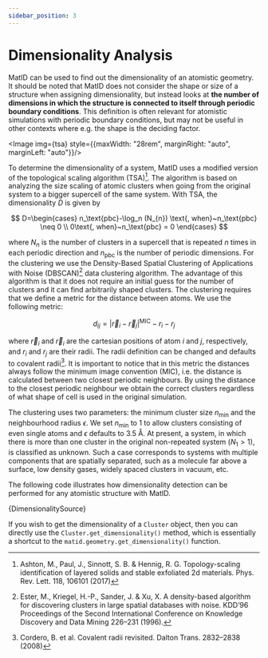 ```yaml
---
sidebar_position: 3
---
```



# Dimensionality Analysis
MatID can be used to find out the dimensionality of an atomistic geometry.  It
should be noted that MatID does not consider the shape or size of a structure
when assigning dimensionality, but instead looks at  __the number of dimensions
in which the structure is connected to itself through periodic boundary
conditions__. This definition is often relevant for atomistic simulations with
periodic boundary conditions, but may not be useful in other contexts where e.g.
the shape is the deciding factor.

<Image img={tsa} style={{maxWidth: "28rem", marginRight: "auto", marginLeft: "auto"}}/>

To determine the dimensionality of a system, MatID uses a modified version of the
topological scaling algorithm (TSA)[^1]. The algorithm is based on analyzing
the size scaling of atomic clusters when going from the original system to a
bigger supercell of the same system. With TSA, the dimensionality $D$ is
given by

$$
	D=\begin{cases}
		n_\text{pbc}-\log_n (N_{n}) \text{, when}~n_\text{pbc} \neq 0  \\
		0\text{, when}~n_\text{pbc} = 0
	\end{cases}
$$

where $N_n$ is the number of clusters in a supercell that is repeated
$n$ times in each periodic direction and $n_\mathrm{pbc}$ is the
number of periodic dimensions. For the clustering we use the Density-Based
Spatial Clustering of Applications with Noise (DBSCAN)[^2] data clustering algorithm.
The advantage of this algorithm is that it does not require an initial guess
for the number of clusters and it can find arbitrarily shaped clusters. The
clustering requires that we define a metric for the distance between atoms. We
use the following metric:

$$
   d_{ij} = \lvert \vec{r}_i - \vec{r}_j \rvert^{\text{MIC}} - r_i - r_j
$$

where $\vec{r}_i$ and $\vec{r}_i$ are the cartesian positions of atom $i$ and
$j$, respectively, and $r_i$ and $r_j$ are their radii. The radii definition can
be changed and defaults to covalent radii[^3]. It is important to notice that in
this metric the distances always follow the minimum image convention (MIC), i.e.
the distance is calculated between two closest periodic neighbours. By using the
distance to the closest periodic neighbour we obtain the correct clusters
regardless of what shape of cell is used in the original simulation.

The clustering uses two parameters: the minimum cluster size
$n_\mathrm{min}$ and the neighbourhood radius $\epsilon$. We set
$n_\mathrm{min}$ to 1 to allow clusters consisting of even single atoms
and $\epsilon$ defaults to 3.5 Å. At present, a system, in which there is
more than one cluster in the original non-repeated system ($N_1 \gt 1$),
is classified as unknown. Such a case corresponds to systems with multiple
components that are spatially separated, such as a molecule far above a
surface, low density gases, widely spaced clusters in vacuum, etc.

The following code illustrates how dimensionality detection can be performed for
any atomistic structure with MatID.

<CodeBlock language="python">{DimensionalitySource}</CodeBlock>

If you wish to get the dimensionality of a `Cluster` object, then you can
directly use the `Cluster.get_dimensionality()` method, which is essentially a
shortcut to the `matid.geometry.get_dimensionality()` function.

[^1]: Ashton, M., Paul, J., Sinnott, S. B. & Hennig, R. G. Topology-scaling identification of layered solids and stable exfoliated 2d materials. Phys. Rev. Lett. 118, 106101 (2017)
[^2]: Ester, M., Kriegel, H.-P., Sander, J. & Xu, X. A density-based algorithm for discovering clusters in large spatial databases with noise. KDD’96 Proceedings of the Second International Conference on Knowledge Discovery and Data Mining 226–231 (1996).
[^3]: Cordero, B. et al. Covalent radii revisited. Dalton Trans. 2832–2838 (2008)